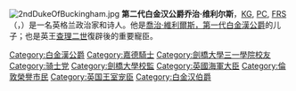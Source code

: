 {{expand|time=2014-05-08T03:54:43+00:00}}
{{unreferenced|time=2014-05-08T03:54:43+00:00}}
{{noteTA
|1=zh:佐治;zh-hans:乔治;zh-hk:佐治;zh-sg:乔治;zh-tw:喬治;zh-cn:乔治
}}

[[File:2ndDukeOfBuckingham.jpg|thumb]]
'''第二代白金汉公爵乔治·维利尔斯'''，[[嘉德勋章|KG]], [[英国枢密院|PC]], [[皇家学会|FRS]]（{{lang|en|George Villiers, 2nd Duke of Buckingham}}，{{bd|1628年|1月30日|1687年|4月16日}}）是一名英格兰政治家和诗人。他是[[喬治·維利爾斯，第一代白金漢公爵|喬治·維利爾斯，第一代白金漢公爵]]的儿子；也是英王[[查理二世_(英格蘭)|查理二世]]復辟後的重要寵臣。

{{白金漢公爵}}
{{考文垂伯爵}}
{{Authority control}}
{{DEFAULTSORT: Villiers, George}}
[[Category:白金漢公爵|Category:白金漢公爵]]
[[Category:嘉德騎士|Category:嘉德騎士]]
[[Category:劍橋大學三一學院校友|Category:劍橋大學三一學院校友]]
[[Category:骑士党|Category:骑士党]]
[[Category:劍橋大學校監|Category:劍橋大學校監]]
[[Category:英國海軍大臣|Category:英國海軍大臣]]
[[Category:倫敦榮譽市民|Category:倫敦榮譽市民]]
[[Category:英国王室宠臣|Category:英国王室宠臣]]
[[Category:白金汉伯爵|Category:白金汉伯爵]]